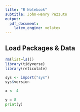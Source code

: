 ```yaml
---
title: "R Notebook"
subtitle: John-Henry Pezzuto
output:
  pdf_document:
    latex_engine: xelatex
---
```



## Load Packages & Data
```r
rm(list=ls())
library(tidyverse)
library(reticulate)
```

```r
sys <- import("sys")
sys$version

x <- 4
```


```python
y = 8
print(y)
```

